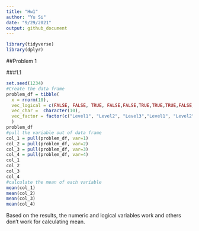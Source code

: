 ```yaml
---
title: "Hw1"
author: "Yu Si"
date: "9/29/2021"
output: github_document
---
```


```r
library(tidyverse)
library(dplyr)
```

##Problem 1

###1.1
```r
set.seed(1234)
#Create the data frame
problem_df = tibble(
  x = rnorm(10),
  vec_logical = c(FALSE, FALSE, TRUE, FALSE,FALSE,TRUE,TRUE,TRUE,FALSE,FALSE),
  vec_char =  character(10),
  vec_factor = factor(c("Level1", "Level2", "Level3","Level1", "Level2", "Level3","Level1", "Level2", "Level3","Level2"))
  )
problem_df
#pull the variable out of data frame
col_1 = pull(problem_df, var=1)
col_2 = pull(problem_df, var=2)
col_3 = pull(problem_df, var=3)
col_4 = pull(problem_df, var=4)
col_1
col_2
col_3
col_4
#calculate the mean of each variable
mean(col_1)
mean(col_2)
mean(col_3)
mean(col_4)

```
Based on the results, the numeric and logical variables work and others don't work for calculating mean.
